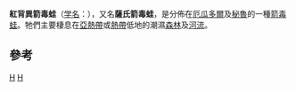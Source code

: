 {{Speciesbox
| taxon = Allobates zaparo
| status = LC
| status_ref = <ref name=IUCN>{{IUCN2009|assessors=Javier Icochea, Luis A. Coloma, Santiago Ron, Karl-Heinz Jungfer, Ariadne Angulo, Diego Cisneros-Heredia|year=2004|title=Allobates zaparo|id=55039|downloaded=2009-07-13}}</ref>
| binomial_authority = (Silverstone, 1976)
| synonyms = }}
'''紅背異箭毒蛙'''（[[学名|学名]]：''{{lang|la|Allobates zaparo}}''），又名'''薩氏箭毒蛙'''，是分佈在[[厄瓜多爾|厄瓜多爾]]及[[秘魯|秘魯]]的一種[[箭毒蛙|箭毒蛙]]。牠們主要棲息在[[亞熱帶|亞熱帶]]或[[熱帶|熱帶]]低地的潮濕[[森林|森林]]及[[河流|河流]]。

==參考==
{{reflist}}

{{Taxonbar}}
[[Category:1976年描述的动物|H]]
[[Category:異毒蛙屬|H]]